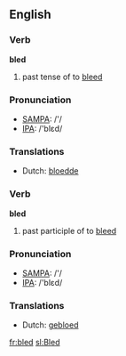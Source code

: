 ==English==

===Verb===
'''bled'''

# past tense of to [[bleed]]

===Pronunciation===
*[[w:SAMPA|SAMPA]]: /'/
*[[w:IPA|IPA]]: /'blεd/

===Translations===
*Dutch: [[bloedde]]

===Verb===
'''bled'''

# past participle of to [[bleed]]

===Pronunciation===
*[[w:SAMPA|SAMPA]]: /'/
*[[w:IPA|IPA]]: /'blεd/

===Translations===
*Dutch: [[gebloed]]
[[fr:bled]]
[[sl:Bled]]
